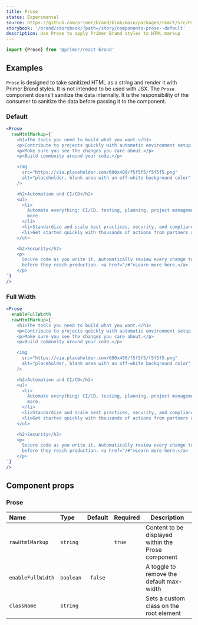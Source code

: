 ```yaml
---
title: Prose
status: Experimental
source: https://github.com/primer/brand/blob/main/packages/react/src/Prose/Prose.tsx
storybook: '/brand/storybook/?path=/story/components-prose--default'
description: Use Prose to apply Primer Brand styles to HTML markup
---
```


```js
import {Prose} from '@primer/react-brand'
```

## Examples

<Note>

`Prose` is designed to take sanitized HTML as a string and render it with Primer Brand styles. It is not intended to be used with JSX. The `Prose` component doens't sanitize the data internally. It is the responsibility of the consumer to sanitize the data before passing it to the component.

</Note>

### Default

```jsx live
<Prose
  rawHtmlMarkup={`
	<h1>The tools you need to build what you want.</h1>
    <p>Contribute to projects quickly with automatic environment setup.</p>
    <p>Make sure you see the changes you care about.</p>
    <p>Build community around your code.</p>

    <img
      src="https://via.placeholder.com/600x400/f5f5f5/f5f5f5.png"
      alt="placeholder, blank area with an off-white background color"
    />

    <h2>Automation and CI/CD</h2>
    <ul>
      <li>
        Automate everything: CI/CD, testing, planning, project management, issue labeling, approvals, onboarding, and
        more.
      </li>
      <li>Standardize and scale best practices, security, and compliance across your organization.</li>
      <li>Get started quickly with thousands of actions from partners and the community.</li>
    </ul>

    <h2>Security</h2>
    <p>
      Secure code as you write it. Automatically review every change to your codebase and identify vulnerabilities
      before they reach production. <a href="/#">Learn more here.</a>
    </p>
`}
/>
```

### Full Width

```jsx live
<Prose
  enableFullWidth
  rawHtmlMarkup={`
	<h1>The tools you need to build what you want.</h1>
    <p>Contribute to projects quickly with automatic environment setup.</p>
    <p>Make sure you see the changes you care about.</p>
    <p>Build community around your code.</p>

    <img
      src="https://via.placeholder.com/600x400/f5f5f5/f5f5f5.png"
      alt="placeholder, blank area with an off-white background color"
    />

    <h2>Automation and CI/CD</h2>
    <ul>
      <li>
        Automate everything: CI/CD, testing, planning, project management, issue labeling, approvals, onboarding, and
        more.
      </li>
      <li>Standardize and scale best practices, security, and compliance across your organization.</li>
      <li>Get started quickly with thousands of actions from partners and the community.</li>
    </ul>

    <h2>Security</h2>
    <p>
      Secure code as you write it. Automatically review every change to your codebase and identify vulnerabilities
      before they reach production. <a href="/#">Learn more here.</a>
    </p>
`}
/>
```

## Component props

### Prose

| Name              | Type      | Default | Required | Description                                        |
| :---------------- | :-------- | :-----: | :------- | -------------------------------------------------- |
| `rawHtmlMarkup`   | `string`  |         | `true`   | Content to be displayed within the Prose component |
| `enableFullWidth` | `boolean` | `false` |          | A toggle to remove the default max-width           |
| `className`       | `string`  |         |          | Sets a custom class on the root element            |
